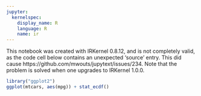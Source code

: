 ```yaml
---
jupyter:
  kernelspec:
    display_name: R
    language: R
    name: ir
---
```


This notebook was created with IRKernel 0.8.12, and is not completely valid, as the code cell below contains an unexpected 'source' entry. This did cause https://github.com/mwouts/jupytext/issues/234. Note that the problem is solved when one upgrades to IRKernel 1.0.0.

```r
library("ggplot2")
ggplot(mtcars, aes(mpg)) + stat_ecdf()
```
